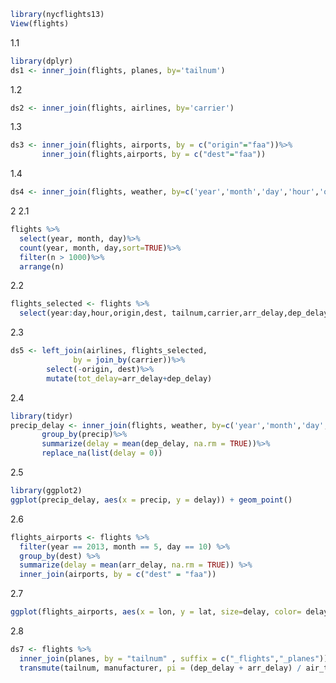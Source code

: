 ```r
library(nycflights13)
View(flights)
```

1.1

```r
library(dplyr)
ds1 <- inner_join(flights, planes, by='tailnum')
```
1.2
```r
ds2 <- inner_join(flights, airlines, by='carrier')
```
1.3
```r
ds3 <- inner_join(flights, airports, by = c("origin"="faa"))%>%
       inner_join(flights,airports, by = c("dest"="faa"))
```
1.4
```r
ds4 <- inner_join(flights, weather, by=c('year','month','day','hour','origin'))
```

2
2.1
```r
flights %>%
  select(year, month, day)%>% 
  count(year, month, day,sort=TRUE)%>%
  filter(n > 1000)%>%
  arrange(n)

```
2.2
```r
flights_selected <- flights %>%
  select(year:day,hour,origin,dest, tailnum,carrier,arr_delay,dep_delay)
```

2.3

```r
ds5 <- left_join(airlines, flights_selected, 
              by = join_by(carrier))%>%
        select(-origin, dest)%>%
        mutate(tot_delay=arr_delay+dep_delay)
```

2.4
```r
library(tidyr)
precip_delay <- inner_join(flights, weather, by=c('year','month','day','hour','origin'))%>%
       group_by(precip)%>%   
       summarize(delay = mean(dep_delay, na.rm = TRUE))%>%
       replace_na(list(delay = 0))
```

2.5

```r
library(ggplot2)
ggplot(precip_delay, aes(x = precip, y = delay)) + geom_point()
```
2.6
```r
flights_airports <- flights %>%
  filter(year == 2013, month == 5, day == 10) %>%
  group_by(dest) %>%
  summarize(delay = mean(arr_delay, na.rm = TRUE)) %>%
  inner_join(airports, by = c("dest" = "faa"))
```

2.7
```r
ggplot(flights_airports, aes(x = lon, y = lat, size=delay, color= delay)) + geom_point()
```

2.8
```r
ds7 <- flights %>% 
  inner_join(planes, by = "tailnum" , suffix = c("_flights","_planes")) %>%
  transmute(tailnum, manufacturer, pi = (dep_delay + arr_delay) / air_time)
```


